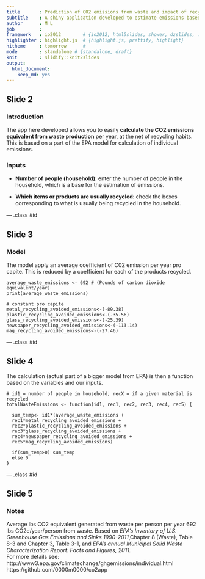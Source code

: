 ```yaml
---
title       : Prediction of CO2 emissions from waste and impact of recycling
subtitle    : A shiny application developed to estimate emissions based on household and recycling habits
author      : M L
job         : 
framework   : io2012        # {io2012, html5slides, shower, dzslides, ...}
highlighter : highlight.js  # {highlight.js, prettify, highlight}
hitheme     : tomorrow      # 
mode        : standalone # {standalone, draft}
knit        : slidify::knit2slides
output: 
  html_document: 
    keep_md: yes
---
```


## Slide 2

### Introduction

The app here developed allows you to easily **calculate the CO2 emissions equivalent from waste production** per year, at the net of recycling habits. This is based on a part of the EPA model for calculation of individual emissions.  

### Inputs  

- **Number of people (household)**: enter the number of people in the household, which is a base for the estimation of emissions. 
 
- **Which items or products are usually recycled**: check the boxes corresponding to what is usually being recycled in the household. 

--- .class #id 

## Slide 3

### Model 

The model apply an average coefficient of C02 emission per year pro capite.
This is reduced by a coefficient for each of the products recycled.

```r1
average_waste_emissions <- 692 # (Pounds of carbon dioxide equivalent/year)
print(average_waste_emissions)

# constant pro capite
metal_recycling_avoided_emissions<-(-89.38)
plastic_recycling_avoided_emissions<-(-35.56)
glass_recycling_avoided_emissions<-(-25.39)
newspaper_recycling_avoided_emissions<-(-113.14)
mag_recycling_avoided_emissions<-(-27.46)

```

--- .class #id 

## Slide 4

The calculation (actual part of a bigger model from EPA) is then a function based on the variables and our inputs.

```r2
# id1 = number of people in household, recX = if a given material is recycled
totalWasteEmissions <- function(id1, rec1, rec2, rec3, rec4, rec5) {

  sum_temp<- id1*(average_waste_emissions +
  rec1*metal_recycling_avoided_emissions +
  rec2*plastic_recycling_avoided_emissions +  
  rec3*glass_recycling_avoided_emissions +
  rec4*newspaper_recycling_avoided_emissions +
  rec5*mag_recycling_avoided_emissions)
  
  if(sum_temp>0) sum_temp
  else 0
}
```

--- .class #id 

## Slide 5

### Notes  
Average lbs CO2 equivalent generated from waste per person per year	692	lbs CO2e/year/person from waste. 
Based on *EPA's Inventory of U.S. Greenhouse Gas Emissions and Sinks 1990-2011*,Chapter 8 (Waste), Table 8-3 and Chapter 3, Table 3-1, and *EPA's annual Municipal Solid Waste Characterization Report: Facts and Figures, 2011.*  
  For more details see:  
    http://www3.epa.gov/climatechange/ghgemissions/individual.html  
    https://github.com/0000m0000/co2app  


